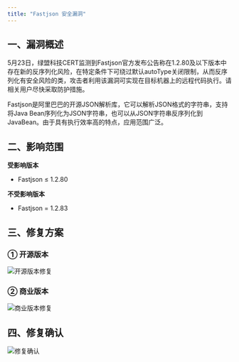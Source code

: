 ```yaml
---
title: "Fastjson 安全漏洞"
---
```


## 一、漏洞概述

<Warning>
5月23日，绿盟科技CERT监测到Fastjson官方发布公告称在1.2.80及以下版本中存在新的反序列化风险，在特定条件下可绕过默认autoType关闭限制，从而反序列化有安全风险的类，攻击者利用该漏洞可实现在目标机器上的远程代码执行。请相关用户尽快采取防护措施。
</Warning>

Fastjson是阿里巴巴的开源JSON解析库，它可以解析JSON格式的字符串，支持将Java Bean序列化为JSON字符串，也可以从JSON字符串反序列化到JavaBean。由于具有执行效率高的特点，应用范围广泛。

## 二、影响范围

**受影响版本**

- Fastjson ≤ 1.2.80

**不受影响版本**

- Fastjson = 1.2.83

## 三、修复方案

### ① 开源版本
![开源版本修复](https://minio.pigx.vip/oss/1653357139.png)

### ② 商业版本
![商业版本修复](https://minio.pigx.vip/oss/1653357207.png)

## 四、修复确认
![修复确认](https://minio.pigx.vip/oss/1653357261.png)

